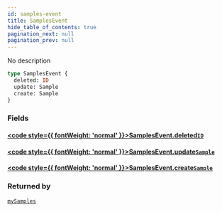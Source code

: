 ```yaml
---
id: samples-event
title: SamplesEvent
hide_table_of_contents: true
pagination_next: null
pagination_prev: null
---
```








No description

```graphql
type SamplesEvent {
  deleted: ID
  update: Sample
  create: Sample
}
```


### Fields

#### [<code style={{ fontWeight: 'normal' }}>SamplesEvent.<b>deleted</b></code>](#)<Bullet />[`ID`](/docs/schemas/mikro/scalars/id) <Badge class="secondary" text="scalar"/>
> 
> 

#### [<code style={{ fontWeight: 'normal' }}>SamplesEvent.<b>update</b></code>](#)<Bullet />[`Sample`](/docs/schemas/mikro/objects/sample) <Badge class="secondary" text="object"/>
> 
> 

#### [<code style={{ fontWeight: 'normal' }}>SamplesEvent.<b>create</b></code>](#)<Bullet />[`Sample`](/docs/schemas/mikro/objects/sample) <Badge class="secondary" text="object"/>
> 
> 



### Returned by

[`mySamples`](/docs/schemas/mikro/subscriptions/my-samples)  <Badge class="secondary" text="subscription"/>



